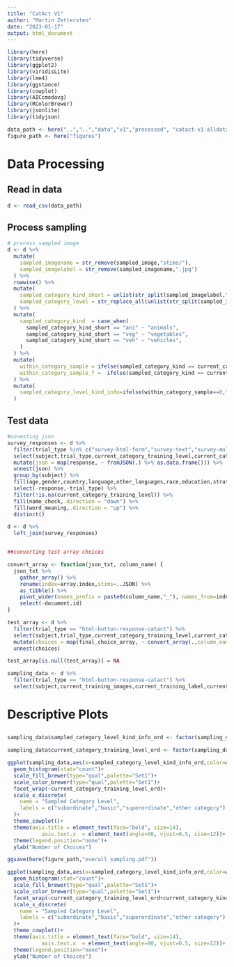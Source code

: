 ```yaml
---
title: "CatAct V1"
author: "Martin Zettersten"
date: "2023-01-17"
output: html_document
---
```


```r
library(here)
library(tidyverse)
library(ggplot2)
library(viridisLite)
library(lme4)
library(ggstance)
library(cowplot)
library(AICcmodavg)
library(RColorBrewer)
library(jsonlite)
library(tidyjson)

data_path <- here("..","..","data","v1","processed", "catact-v1-alldata-anonymized.csv")
figure_path <- here("figures")
```

# Data Processing

## Read in data

```r
d <- read_csv(data_path)
```

## Process sampling

```r
# process sampled image
d <- d %>%
  mutate(
    sampled_imagename = str_remove(sampled_image,"stims/"),
    sampled_imagelabel = str_remove(sampled_imagename,".jpg")
  ) %>%
  rowwise() %>%
  mutate(
    sampled_category_kind_short = unlist(str_split(sampled_imagelabel,"_"))[1],
    sampled_category_level = str_replace_all(unlist(str_split(sampled_imagelabel,"_"))[3], "[:digit:]","")
  ) %>%
  mutate(
    sampled_category_kind  = case_when(
      sampled_category_kind_short == "ani" ~ "animals",
      sampled_category_kind_short == "veg" ~ "vegetables",
      sampled_category_kind_short == "veh" ~ "vehicles",
    )
  ) %>%
  mutate(
    within_category_sample = ifelse(sampled_category_kind == current_category_kind,1,0),
    within_category_sample_f =  ifelse(sampled_category_kind == current_category_kind,"within-category","other-category"),
  ) %>%
  mutate(
    sampled_category_level_kind_info=ifelse(within_category_sample==0,"outside_category",sampled_category_level)
  )
```

## Test data

```r
#unnesting json
survey_responses <- d %>% 
  filter(trial_type %in% c("survey-html-form","survey-text","survey-multi-choice","survey-multi-select")) %>%
  select(subject,trial_type,current_category_training_level,current_category_kind,response) %>%
  mutate(json = map(response, ~ fromJSON(.) %>% as.data.frame())) %>% 
  unnest(json) %>%
  group_by(subject) %>%
  fill(age,gender,country,language,other_languages,race,education,strategy,choice_strategy,comments,.direction = "downup") %>%
  select(-response,-trial_type) %>%
  filter(!is.na(current_category_training_level)) %>%
  fill(name_check,.direction = "down") %>%
  fill(word_meaning,.direction = "up") %>%
  distinct()

d <- d %>%
  left_join(survey_responses)


##converting test array choices

convert_array <- function(json_txt, column_name) {
  json_txt %>% 
    gather_array() %>% 
    rename(index=array.index,stims=..JSON) %>% 
    as_tibble() %>% 
    pivot_wider(names_prefix = paste0(column_name,"_"), names_from=index,values_from=stims) %>%
    select(-document.id)
}

test_array <- d %>% 
  filter(trial_type == "html-button-response-catact") %>%
  select(subject,trial_type,current_category_training_level,current_category_kind,final_choice_array) %>%
  mutate(choices = map(final_choice_array, ~ convert_array(.,column_name="test_choice"))) %>%
  unnest(choices)

test_array[is.null(test_array)] = NA
```




```r
sampling_data <- d %>%
  filter(trial_type == "html-button-response-catact") %>%
  select(subject,current_training_images,current_training_label,current_category_label_level, current_category_kind,current_category_training_level,sampled_image, sampled_label,sampled_imagename,sampled_imagelabel,sampled_category_kind_short,sampled_category_kind,sampled_category_level,within_category_sample,within_category_sample_f,sampled_category_level_kind_info)
```




# Descriptive Plots

## 

```r
sampling_data$sampled_category_level_kind_info_ord <- factor(sampling_data$sampled_category_level_kind_info,levels=c("sub","bas","sup","outside_category"))

sampling_data$current_category_training_level_ord <- factor(sampling_data$current_category_training_level,levels=c("narrow","intermediate","broad"))

ggplot(sampling_data,aes(x=sampled_category_level_kind_info_ord,color=within_category_sample_f,fill=within_category_sample_f))+
  geom_histogram(stat="count")+
  scale_fill_brewer(type="qual",palette="Set1")+
  scale_color_brewer(type="qual",palette="Set1")+
  facet_wrap(~current_category_training_level_ord)+
  scale_x_discrete(
    name = "Sampled Category Level",
    labels = c("subordinate","basic","superordinate","other category")
  )+
  theme_cowplot()+
  theme(axis.title = element_text(face="bold", size=14),
           axis.text.x  = element_text(angle=90, vjust=0.5, size=12))+
  theme(legend.position="none")+
  ylab("Number of Choices")

ggsave(here(figure_path,"overall_sampling.pdf"))

ggplot(sampling_data,aes(x=sampled_category_level_kind_info_ord,color=within_category_sample_f,fill=within_category_sample_f))+
  geom_histogram(stat="count")+
  scale_fill_brewer(type="qual",palette="Set1")+
  scale_color_brewer(type="qual",palette="Set1")+
  facet_wrap(~current_category_training_level_ord+current_category_kind)+
  scale_x_discrete(
    name = "Sampled Category Level",
    labels = c("subordinate","basic","superordinate","other category")
  )+
  theme_cowplot()+
  theme(axis.title = element_text(face="bold", size=14),
           axis.text.x  = element_text(angle=90, vjust=0.5, size=12))+
  theme(legend.position="none")+
  ylab("Number of Choices")
  
```


